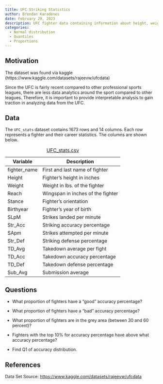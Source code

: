 ```yaml
---
title: UFC Striking Statistics
author: Brendan Karadenes
date: February 29, 2023
description: UFC fighter data containing information about height, weight, striking, reach, stance, and takedowns. Since the striking accuracy distribution is approximately normal, we will look at proportions and percentiles of fighters with "good" and "bad" percentages.
categories:
  - Normal distribution
  - Quantiles
  - Proportions
---
```


## Motivation

The dataset was found via kaggle (https://www.kaggle.com/datasets/rajeevw/ufcdata)

Since the UFC is fairly recent compared to other professional sports leagues, there are less data analytics around the sport compared to other leagues. Therefore, it is important to provide interpretable analysis to gain traction in analyzing data from the UFC.

## Data

The `UFC_stats` dataset contains 1673 rows and 14 columns. Each row represents a fighter and their career statistics. The columns are shown below.

| Variable     | Description                       |
|--------------|-----------------------------------|
| fighter_name | First and last name of fighter    |
| Height       | Fighter's height in inches        |
| Weight       | Weight in lbs. of the fighter     |
| Reach        | Wingspan in inches of the fighter |
| Stance       | Fighter's orientation             |
| Birthyear    | Fighter's year of birth           |
| SLpM         | Strikes landed per minute         |
| Str_Acc      | Striking accuracy percentage      |
| SApm         | Strikes attempted per minute      |
| Str_Def      | Striking defense percentage       |
| TD_Avg       | Takedown average per fight        |
| TD_Acc       | Takedown accuracy percentage      |
| TD_Def       | Takedown defense percentage       |
| Sub_Avg      | Submission average                |

: [UFC_stats.csv](../data/UFC_stats.csv)

## Questions

-   What proportion of fighters have a “good” accuracy percentage?

-   What proportion of fighters have a “bad” accuracy percentage?

-   What proportion of fighters are in the grey area (between 30 and 60 percent)?

-   Fighters with the top 10% for accuracy percentage have above what accuracy percentage?

-   Find Q1 of accuracy distribution.

## References

Data Set Source: [https://www.kaggle.com/datasets/rajeevw/ufcdata](https://www.kaggle.com/datasets/rajeevw/ufcdata){target="_blank"}
